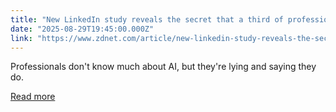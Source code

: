 ```yaml
---
title: "New LinkedIn study reveals the secret that a third of professionals are hiding at work"
date: "2025-08-29T19:45:00.000Z"
link: "https://www.zdnet.com/article/new-linkedin-study-reveals-the-secret-that-a-third-of-professionals-are-hiding-at-work/"
---
```


Professionals don't know much about AI, but they're lying and saying they do.

[Read more](https://www.zdnet.com/article/new-linkedin-study-reveals-the-secret-that-a-third-of-professionals-are-hiding-at-work/)
